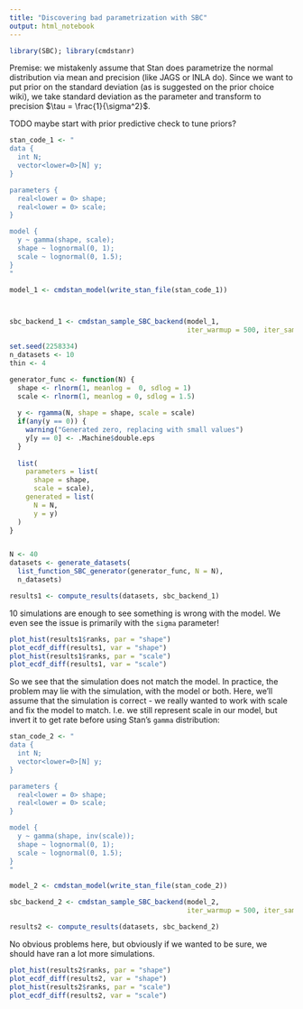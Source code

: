 ```yaml
---
title: "Discovering bad parametrization with SBC"
output: html_notebook
---
```


```r
library(SBC); library(cmdstanr)
```


Premise: we mistakenly assume that Stan does parametrize the normal distribution
via mean and precision (like JAGS or INLA do). Since we want to put prior on the 
standard deviation (as is suggested on the prior choice wiki), we take standard deviation as the parameter and transform to precision $\tau = \frac{1}{\sigma^2}$.


TODO maybe start with prior predictive check to tune priors?

```r
stan_code_1 <- "
data {
  int N;
  vector<lower=0>[N] y;
}

parameters {
  real<lower = 0> shape;
  real<lower = 0> scale;  
}

model {
  y ~ gamma(shape, scale);
  shape ~ lognormal(0, 1);
  scale ~ lognormal(0, 1.5);
}
"

model_1 <- cmdstan_model(write_stan_file(stan_code_1))



sbc_backend_1 <- cmdstan_sample_SBC_backend(model_1, 
                                            iter_warmup = 500, iter_sampling = 200, chains = 1)


```

```r
set.seed(2258334)
n_datasets <- 10
thin <- 4

generator_func <- function(N) {
  shape <- rlnorm(1, meanlog =  0, sdlog = 1)
  scale <- rlnorm(1, meanlog = 0, sdlog = 1.5)
  
  y <- rgamma(N, shape = shape, scale = scale)
  if(any(y == 0)) {
    warning("Generated zero, replacing with small values")
    y[y == 0] <- .Machine$double.eps
  }
  
  list(
    parameters = list(
      shape = shape,
      scale = scale),
    generated = list(
      N = N,
      y = y)
  )
}


N <- 40
datasets <- generate_datasets(
  list_function_SBC_generator(generator_func, N = N), 
  n_datasets)

```

```r
results1 <- compute_results(datasets, sbc_backend_1)
```

10 simulations are enough to see something is wrong with the model. We even see the issue is primarily with the `sigma` parameter!

```r
plot_hist(results1$ranks, par = "shape")
plot_ecdf_diff(results1, var = "shape")
plot_hist(results1$ranks, par = "scale")
plot_ecdf_diff(results1, var = "scale")
```

So we see that the simulation does not match the model. In practice, the problem may lie with the simulation, with the model or both. Here, we'll assume that the simulation is correct - we really wanted to work with scale and fix the model to match. I.e. we still represent scale in our model, but invert it to get rate before using Stan's `gamma` distribution:


```r
stan_code_2 <- "
data {
  int N;
  vector<lower=0>[N] y;
}

parameters {
  real<lower = 0> shape;
  real<lower = 0> scale;  
}

model {
  y ~ gamma(shape, inv(scale));
  shape ~ lognormal(0, 1);
  scale ~ lognormal(0, 1.5);
}
"

model_2 <- cmdstan_model(write_stan_file(stan_code_2))

sbc_backend_2 <- cmdstan_sample_SBC_backend(model_2, 
                                            iter_warmup = 500, iter_sampling = 200, chains = 1)


```


```r
results2 <- compute_results(datasets, sbc_backend_2)
```

No obvious problems here, but obviously if we wanted to be sure, we should have ran a lot more simulations.

```r
plot_hist(results2$ranks, par = "shape")
plot_ecdf_diff(results2, var = "shape")
plot_hist(results2$ranks, par = "scale")
plot_ecdf_diff(results2, var = "scale")
```


